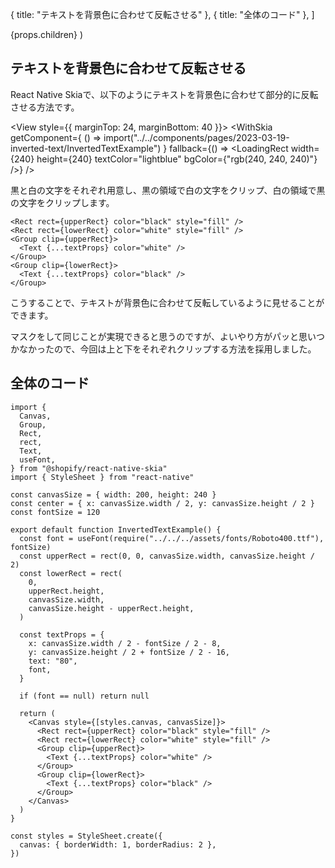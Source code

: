 


  { title: "テキストを背景色に合わせて反転させる" },
  { title: "全体のコード" },
]

  <PostLayout headlines={headlines} meta={meta}>
    {props.children}
  </PostLayout>
)



## テキストを背景色に合わせて反転させる



React Native Skiaで、以下のようにテキストを背景色に合わせて部分的に反転させる方法です。



<View style={{ marginTop: 24, marginBottom: 40 }}>
  <WithSkia
    getComponent={
      () => import("../../components/pages/2023-03-19-inverted-text/InvertedTextExample")
    }
    fallback={() => <LoadingRect width={240} height={240} textColor="lightblue" bgColor={"rgb(240, 240, 240)"} />}
  />
</View>


黒と白の文字をそれぞれ用意し、黒の領域で白の文字をクリップ、白の領域で黒の文字をクリップします。

```tsx
<Rect rect={upperRect} color="black" style="fill" />
<Rect rect={lowerRect} color="white" style="fill" />
<Group clip={upperRect}>
  <Text {...textProps} color="white" />
</Group>
<Group clip={lowerRect}>
  <Text {...textProps} color="black" />
</Group>
```

こうすることで、テキストが背景色に合わせて反転しているように見せることができます。

マスクをして同じことが実現できると思うのですが、よいやり方がパッと思いつかなかったので、今回は上と下をそれぞれクリップする方法を採用しました。

## 全体のコード

```tsx
import {
  Canvas,
  Group,
  Rect,
  rect,
  Text,
  useFont,
} from "@shopify/react-native-skia"
import { StyleSheet } from "react-native"

const canvasSize = { width: 200, height: 240 }
const center = { x: canvasSize.width / 2, y: canvasSize.height / 2 }
const fontSize = 120

export default function InvertedTextExample() {
  const font = useFont(require("../../../assets/fonts/Roboto400.ttf"), fontSize)
  const upperRect = rect(0, 0, canvasSize.width, canvasSize.height / 2)
  const lowerRect = rect(
    0,
    upperRect.height,
    canvasSize.width,
    canvasSize.height - upperRect.height,
  )

  const textProps = {
    x: canvasSize.width / 2 - fontSize / 2 - 8,
    y: canvasSize.height / 2 + fontSize / 2 - 16,
    text: "80",
    font,
  }

  if (font == null) return null

  return (
    <Canvas style={[styles.canvas, canvasSize]}>
      <Rect rect={upperRect} color="black" style="fill" />
      <Rect rect={lowerRect} color="white" style="fill" />
      <Group clip={upperRect}>
        <Text {...textProps} color="white" />
      </Group>
      <Group clip={lowerRect}>
        <Text {...textProps} color="black" />
      </Group>
    </Canvas>
  )
}

const styles = StyleSheet.create({
  canvas: { borderWidth: 1, borderRadius: 2 },
})
```
